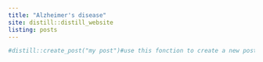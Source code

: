 ```yaml
---
title: "Alzheimer's disease"
site: distill::distill_website
listing: posts
---
```


```r
#distill::create_post("my post")#use this fonction to create a new post
```
